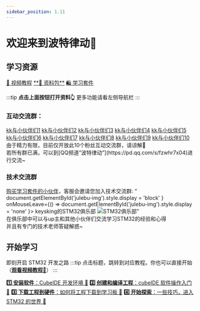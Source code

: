 ```yaml
---
sidebar_position: 1.11
---
```




# 欢迎来到波特律动👏

## 学习资源

<div className='flex gap-5' >
  <a href="https://www.bilibili.com/video/BV12v4y1y7uV" class="source_card_button" target="_blank">📖 视频教程</a>
  <a href="\docs\stm32\resourcePack\" class="source_card_button" target="_blank">**📂 资料包**</a>
  <a href="https://e.tb.cn/h.TsMWC9ZLtCLGVM6?tk=SbjTe8X2Drd" class="source_card_button" target="_blank">🛍️ 学习套件</a>
</div>

<div style={{ marginBottom: '20px' }}></div>

:::tip
**点击上面按钮打开资料👆** 更多功能请看左侧导航栏
:::

### 互动交流群：

<div className='flex gap-5' >
  <a target="_blank" href="https://qm.qq.com/cgi-bin/qm/qr?k=04uwgN6C7syuCF5_B-4TGYYESytWVrP5&jump_from=webapi&authKey=v81m7iM4BSRewj0879nbm/v+R7Ii7OOMvrm2Qs/AipM7B5lwZcajFSkA3WTZ36iQ">kk与小伙伴们1</a>
  <a target="_blank" href="https://qm.qq.com/cgi-bin/qm/qr?k=egIjMtpgzU85Utw1DDEc3XUo3EZoqlNd&jump_from=webapi&authKey=Q6x5PO6PnBcPX4Vybxloy+pzP+Wc5Rb7z7bLgweYv6KJvNJjBVBTJ8Ri/mYf61lC">kk与小伙伴们2</a>
  <a target="_blank" href="https://qm.qq.com/cgi-bin/qm/qr?k=KxIgRuSR58F15mqxaat2KpwO4WbZama2&jump_from=webapi&authKey=470Muu1yfZDRkpPCG9hAulE2JdtV7ORHxQcMKaVCfUrGkN0IYMW32O7oFbPs4xpK">kk与小伙伴们3</a>
  <a target="_blank" href="https://qm.qq.com/cgi-bin/qm/qr?k=U4zKqUf_-Jo4crcqeWuQVrKBVS7Mn18l&jump_from=webapi&authKey=VaapPoc+59VMz16jA8WliGrWDhMaz91WVCBdcN83ki5RzuWwZ4f07PruRvDQOOAR">kk与小伙伴们4</a>
  <a target="_blank" href="https://qm.qq.com/cgi-bin/qm/qr?k=0TwGRN60324L21HG2yf493jYQ_OAU14r&jump_from=webapi&authKey=mkaUPlKBrwGHKTZuCJi1DfaBe9yxcffH3oQvtNUUyDcc7FaHZHaenOEzUn/MO3R0">kk与小伙伴们5</a>
</div>
<div className='flex gap-5' >
  <a target="_blank" href="https://qm.qq.com/cgi-bin/qm/qr?k=9XAsAwenWfUtFzkwfjfMn_b8OUTZgrRp&jump_from=webapi&authKey=xgPyynThpX0A7+CzJpxQfAKjbAKqI8WopN192hVvIOxwq/eu58mSVfIwbX2pWlDG">kk与小伙伴们6</a>
  <a target="_blank" href="https://qm.qq.com/cgi-bin/qm/qr?k=D4FoAGNNYaDbU5ihcBpHBHTa-0YT0yhj&jump_from=webapi&authKey=OnN2K2j3ej6SDZphFLHlETttn0Euy0BQ+nDVadyFuRSB1Uqufu8LQghmOmfQfovN">kk与小伙伴们7</a>
  <a target="_blank" href="https://qm.qq.com/cgi-bin/qm/qr?k=S9skKCVhvHhQDqGDIEe9ocodk8J8u5ON&jump_from=webapi&authKey=lKeTyhwJwjEui6p8ULv6LBv3VBFQVgIfYmjoHayQGI8IIsiGZIoFP5ANlitsQkPb">kk与小伙伴们8</a>
  <a target="_blank" href="https://qm.qq.com/cgi-bin/qm/qr?k=WgQqGm6cg_Hp30bqsXgE7ZGZsBqZaTxH&jump_from=webapi&authKey=ep+9SkUiw/AOef9yPTIZ9j8K1u9/QtIsNVTdILznOmXcA4akEQBQADQCe9bHIrWh">kk与小伙伴们9</a>
  <a target="_blank" href="https://qm.qq.com/cgi-bin/qm/qr?k=TOzih9e7m74qmV7Ru4Z8gDRvUbuQpL6o&jump_from=webapi&authKey=D49tUQsREGUX+RrejfoknEYEowukoaW967FLm4/RMtgN8L+qFaLi13pVWPFTNbT9">kk与小伙伴们10</a>
</div>

<div className='mt-5'>
由于精力有限，目前仅开放此10个粉丝互动交流群，请谅解🙏<br/>
若所有群已满，可以到[QQ频道“波特律动”](https://pd.qq.com/s/fzwhr7x04)进行交流~
</div>

### 技术交流群



<div className=''>
<a href="https://e.tb.cn/h.TsMWC9ZLtCLGVM6?tk=SbjTe8X2Drd" target="_blank" className='rainbow-text font-bold'>购买学习套件的小伙伴</a>，客服会邀请您加入技术交流群: “
<span  className="relative inline-block rainbow-text font-bold cursor-pointer"  onMouseEnter={() =>  document.getElementById('julebu-img').style.display = 'block'  }  onMouseLeave={() =>  document.getElementById('julebu-img').style.display = 'none'  }> keysking的STM32俱乐部 <img id="julebu-img" src={require('./img/julebu.jpeg').default} alt="STM32俱乐部" style={{ display: 'none' }} className="absolute left-1/2 -translate-x-1/2 bottom-full mb-2 w-48 rounded-lg shadow-lg pointer-events-none z-50"/></span>”<br/>
在俱乐部中可以与up主和其他小伙伴们交流学习STM32的经验和心得<br/>
并且有专门的技术老师答疑解惑~
</div>

## 开始学习

即刻开启 STM32 开发之路
:::tip
点击标题，跳转到对应教程。你也可以直接开始 （<a href="https://www.bilibili.com/video/BV12v4y1y7uV" target="_blank">**观看视频教程🔗**</a>）
:::

<div style={{ display: 'grid', gap: '1rem' }}>
  <Card>
    <CardContent>
    <a href="/docs/stm32/getting-started/getting-started_InstalCube" target="_blank"><strong>1️⃣ 安装软件</strong>：CubeIDE 开发环境 🔗</a>
    </CardContent>
  </Card>
  <Card>
    <CardContent>
    <a href="/docs/stm32/getting-started/getting-started_software" target="_blank"><strong>2️⃣ 创建和编译工程</strong>：cubeIDE 软件操作入门 🔗</a>
    </CardContent>
  </Card>
  <Card>
    <CardContent>
    <a href="/docs/stm32/getting-started/getting-started_hardware" target="_blank"><strong>3️⃣ 下载工程到硬件</strong>：如何将工程下载到学习板 🔗</a>
    </CardContent>
  </Card>
  <Card>
    <CardContent>
    <a href="/docs/stm32/getting-started/getting-started_finish" target="_blank"><strong>4️⃣ 开始探索</strong>：一些技巧，进入 STM32 的世界 🔗</a>
    </CardContent>
  </Card>
</div>

